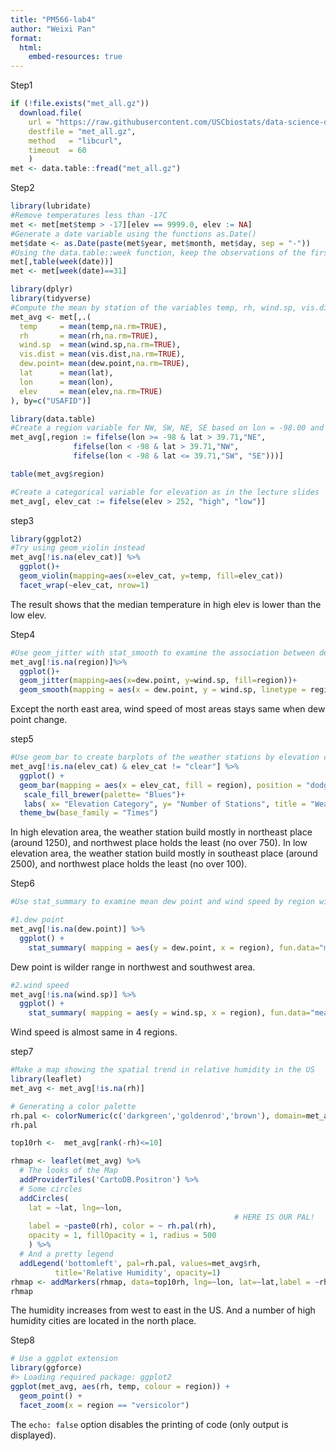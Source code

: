 ```yaml
---
title: "PM566-lab4"
author: "Weixi Pan"
format:
  html:
    embed-resources: true
---
```


Step1
```r
if (!file.exists("met_all.gz"))
  download.file(
    url = "https://raw.githubusercontent.com/USCbiostats/data-science-data/master/02_met/met_all.gz",
    destfile = "met_all.gz",
    method   = "libcurl",
    timeout  = 60
    )
met <- data.table::fread("met_all.gz")
```

Step2
```r
library(lubridate)
#Remove temperatures less than -17C
met <- met[met$temp > -17][elev == 9999.0, elev := NA]
#Generate a date variable using the functions as.Date()
met$date <- as.Date(paste(met$year, met$month, met$day, sep = "-"))
#Using the data.table::week function, keep the observations of the first week of the month.
met[,table(week(date))]
met <- met[week(date)==31]
```
```r
library(dplyr)
library(tidyverse)
#Compute the mean by station of the variables temp, rh, wind.sp, vis.dist, dew.point, lat, lon, and elev.
met_avg <- met[,.(
  temp     = mean(temp,na.rm=TRUE),
  rh       = mean(rh,na.rm=TRUE),
  wind.sp  = mean(wind.sp,na.rm=TRUE),
  vis.dist = mean(vis.dist,na.rm=TRUE),
  dew.point= mean(dew.point,na.rm=TRUE),
  lat      = mean(lat),
  lon      = mean(lon), 
  elev     = mean(elev,na.rm=TRUE)
), by=c("USAFID")]
```
```r
library(data.table)
#Create a region variable for NW, SW, NE, SE based on lon = -98.00 and lat = 39.71 degrees
met_avg[,region := fifelse(lon >= -98 & lat > 39.71,"NE",
              fifelse(lon < -98 & lat > 39.71,"NW",
              fifelse(lon < -98 & lat <= 39.71,"SW", "SE")))]

table(met_avg$region)
```
```r
#Create a categorical variable for elevation as in the lecture slides
met_avg[, elev_cat := fifelse(elev > 252, "high", "low")]
```

step3
```r
library(ggplot2)
#Try using geom_violin instead
met_avg[!is.na(elev_cat)] %>% 
  ggplot()+
  geom_violin(mapping=aes(x=elev_cat, y=temp, fill=elev_cat))
  facet_wrap(~elev_cat, nrow=1)
```
The result shows that the median temperature in high elev is lower than the low elev.

Step4
```r
#Use geom_jitter with stat_smooth to examine the association between dew point and wind speed by region
met_avg[!is.na(region)]%>%
  ggplot()+
  geom_jitter(mapping=aes(x=dew.point, y=wind.sp, fill=region))+
  geom_smooth(mapping = aes(x = dew.point, y = wind.sp, linetype = region))
```
Except the north east area, wind speed of most areas stays same when dew point change.

step5
```r
#Use geom_bar to create barplots of the weather stations by elevation category colored by region
met_avg[!is.na(elev_cat) & elev_cat != "clear"] %>%
  ggplot() + 
  geom_bar(mapping = aes(x = elev_cat, fill = region), position = "dodge")+
   scale_fill_brewer(palette= "Blues")+
   labs( x= "Elevation Category", y= "Number of Stations", title = "Weather Station")+
  theme_bw(base_family = "Times")
```
In high elevation area, the weather station build mostly in northeast place (around 1250), and northwest place holds the least (no over 750). In low elevation area, the weather station build mostly in southeast place (around 2500), and northwest place holds the least (no over 100). 

Step6
```r
#Use stat_summary to examine mean dew point and wind speed by region with standard deviation error bars

#1.dew point
met_avg[!is.na(dew.point)] %>%
  ggplot() + 
    stat_summary( mapping = aes(y = dew.point, x = region), fun.data="mean_sdl", geom = "errorbar")
```
Dew point is wilder range in northwest and southwest area.
```r
#2.wind speed
met_avg[!is.na(wind.sp)] %>%
  ggplot() + 
    stat_summary( mapping = aes(y = wind.sp, x = region), fun.data="mean_sdl", geom = "errorbar")
```
Wind speed is almost same in 4 regions.

step7
```r
#Make a map showing the spatial trend in relative humidity in the US
library(leaflet)
met_avg <- met_avg[!is.na(rh)]

# Generating a color palette
rh.pal <- colorNumeric(c('darkgreen','goldenrod','brown'), domain=met_avg$rh)
rh.pal

top10rh <-  met_avg[rank(-rh)<=10]

rhmap <- leaflet(met_avg) %>%  
  # The looks of the Map
  addProviderTiles('CartoDB.Positron') %>% 
  # Some circles
  addCircles(
    lat = ~lat, lng=~lon,
                                                  # HERE IS OUR PAL!
    label = ~paste0(rh), color = ~ rh.pal(rh),
    opacity = 1, fillOpacity = 1, radius = 500
    ) %>%
  # And a pretty legend
  addLegend('bottomleft', pal=rh.pal, values=met_avg$rh,
          title='Relative Humidity', opacity=1)
rhmap <- addMarkers(rhmap, data=top10rh, lng=~lon, lat=~lat,label = ~rh)
rhmap
```
The humidity increases from west to east in the US. And a number of high humidity cities are located in the north place.

Step8
```r
# Use a ggplot extension
library(ggforce)
#> Loading required package: ggplot2
ggplot(met_avg, aes(rh, temp, colour = region)) +
  geom_point() +
  facet_zoom(x = region == "versicolor")

```

The `echo: false` option disables the printing of code (only output is displayed).
